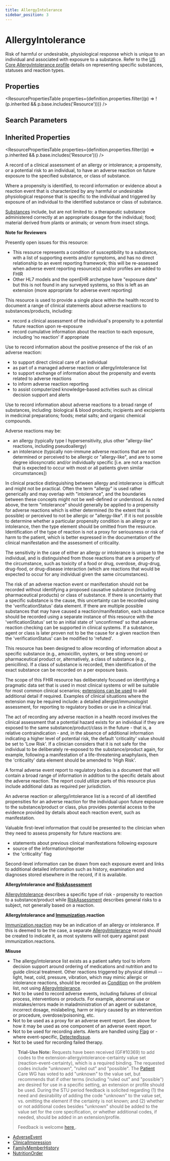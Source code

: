 ```yaml
---
title: AllergyIntolerance
sidebar_position: 3
---
```



# AllergyIntolerance

Risk of harmful or undesirable, physiological response which is unique to an individual and associated with exposure to a substance. Refer to the [US Core AllergyIntolerance profile](https://hl7.org/fhir/us/core/stu3.1.1/StructureDefinition-us-core-allergyintolerance.html) details on representing specific substances, statuses and reaction types.

<Tabs queryString="section">
<TabItem value="schema" label="Schema" default>

## Properties

<ResourcePropertiesTable
  properties={definition.properties.filter((p) => !(p.inherited && p.base.includes('Resource')))}
/>

## Search Parameters

<SearchParamsTable searchParams={definition.searchParameters} />

## Inherited Properties

<ResourcePropertiesTable properties={definition.properties.filter((p) => p.inherited && p.base.includes('Resource'))} />

</TabItem>
  <TabItem value="usage" label="Usage">
    <div>   <a name="scope"></a>      <p> A record of a clinical assessment of an allergy or intolerance; a propensity, or a potential risk  to an individual, to have an adverse reaction on future exposure to the specified substance, or class  of substance.  </p>   <p> Where a propensity is identified, to record information or evidence about a reaction event  that is characterized by any harmful or undesirable physiological response that is specific  to the individual and triggered by exposure of an individual to the identified substance  or class of substance. </p>   <p> <a href="/docs/api/fhir/resources/substance">Substances</a> include, but are not limited to: a therapeutic substance administered correctly  at an appropriate dosage for the individual; food; material derived from plants or animals;  or venom from insect stings. </p>   <p>    <b>Note for Reviewers</b>   </p>   <p> Presently open issues for this resource: </p>   <ul>    <li>This resource represents a condition of susceptibility to a substance, with a list of supporting events and/or symptoms,    and has no direct relationship to an event reporting framework; this will be re-assessed when adverse event reporting resource(s) and/or profiles are added to FHIR  </li>    <li>Other HL7 models and the openEHR archetype have "exposure date" but this is not found in any surveyed systems, so this is left as an extension (more appropriate for adverse event reporting)</li>   </ul>  </div>
    </TabItem>
  <TabItem value="relationships" label="Relationships">
    <div>   <a name="bnr"></a>      <p> This resource is used to provide a single place within the health record to document a range of clinical statements about adverse reactions to substances/products, including: </p>   <ul>    <li>record a clinical assessment of the individual's propensity to a potential future reaction upon re-exposure</li>    <li>record cumulative information about the reaction to each exposure, including 'no reaction' if appropriate</li>   </ul>   <p> Use to record information about the positive presence of the risk of an adverse reaction: </p>   <ul>    <li>to support direct clinical care of an individual</li>    <li>as part of a managed adverse reaction or allergy/intolerance list</li>    <li>to support exchange of information about the propensity and events related to adverse reactions</li>    <li>to inform adverse reaction reporting</li>    <li>to assist computerized knowledge-based activities such as clinical decision support and alerts</li>   </ul>   <p> Use to record information about adverse reactions to a broad range of substances, including: biological  &amp; blood products; incipients and excipients in medicinal preparations; foods; metal salts; and organic chemical compounds.   </p>   <p> Adverse reactions may be: </p>   <ul>    <li>an allergy (typically type I hypersensitivity, plus other "allergy-like" reactions, including pseudoallergy)</li>    <li>an intolerance (typically non-immune adverse reactions that are not determined or perceived to be allergic or "allergy-like", and are to some degree idiosyncratic and/or individually specific [i.e. are not a reaction that is expected to occur with most or all patients given similar circumstances])</li>   </ul>   <p> In clinical practice distinguishing between allergy and intolerance is difficult and might not be practical. Often the term "allergy" is used rather generically and may overlap with "intolerance", and the boundaries between these concepts might not be well-defined or understood. As noted above, the term "intolerance" should generally be applied to a propensity for adverse reactions which is either determined (to the extent that is possible) or perceived to not be allergic or "allergy-like".  If it is not possible to determine whether a particular propensity condition is an allergy or an intolerance, then the type element should be omitted from the resource.  Identification of the type of reaction is not a proxy for seriousness or risk of harm to the patient, which is better expressed in the documentation of the clinical manifestation and the assessment of criticality.</p>   <p> The sensitivity in the case of either an allergy or intolerance is unique to the individual, and is distinguished from those reactions that are a property of the circumstance, such as toxicity of a food or drug, overdose, drug-drug, drug-food, or drug-disease interaction (which are reactions that would be expected to occur for any individual given the same circumstances). </p>   <p> The risk of an adverse reaction event or manifestation should not be recorded without identifying a proposed causative  substance (including pharmaceutical products) or class of substance. If there is uncertainty that a specific substance is the cause, this uncertainty can be recorded using the 'verificationStatus' data element. If there are multiple possible substances that may have caused a reaction/manifestation, each substance should be recorded using a separate instance of this resource with the  'verificationStatus' set to an initial state of 'unconfirmed' so that adverse reaction checking can be supported in clinical systems.  If a substance, agent or class is later proven not to be the cause for a given reaction then the 'verificationStatus' can be modified  to 'refuted'. </p>   <p> This resource has been designed to allow recording of information about a specific substance (e.g., amoxicillin,  oysters, or bee sting venom) or pharmaceutical product or, alternatively, a class of substance (e.g., penicillins). If a class of substance is recorded,  then identification of the exact substance can be recorded on a per exposure basis. </p>   <p> The scope of this FHIR resource has deliberately focused on identifying a pragmatic data set that is used in  most clinical systems or will be suitable for most common clinical scenarios; <a href="https://www.hl7.org/fhir/extensibility.html">extensions can be used</a> to add additional detail if required. Examples of clinical situations where the extension may  be required include: a detailed allergist/immunologist assessment, for reporting to regulatory bodies or use  in a clinical trial. </p>   <p> The act of recording any adverse reaction in a health record involves the clinical assessment that a potential hazard  exists for an individual if they are exposed to the same substance/product/class in the future - that is, a relative  contraindication - and, in the absence of additional information indicating a higher level of potential risk, the default 'criticality' value should be set to 'Low Risk'. If a clinician considers that it is not safe for the individual to be deliberately re-exposed to the substance/product again, for example, following a manifestation of a life-threatening anaphylaxis, then the 'criticality' data element should be amended to 'High Risk'.  </p>   <p> A formal adverse event report to regulatory bodies is a document that will contain a broad range of information in  addition to the specific details about the adverse reaction. The report could utilize parts of this resource plus  include additional data as required per jurisdiction. </p>   <p> An adverse reaction or allergy/intolerance list is a record of all identified propensities for an adverse reaction  for the individual upon future exposure to the substance/product or class, plus provides potential access to the evidence  provided by details about each reaction event, such as manifestation. </p>   <p> Valuable first-level information that could be presented to the clinician when they need to assess propensity for  future reactions are: </p>   <ul>    <li>statements about previous clinical manifestations following exposure</li>    <li>source of the information/reporter</li>    <li>the 'criticality' flag</li>   </ul>   <p> Second-level information can be drawn from each exposure event and links to additional detailed information  such as history, examination and diagnoses stored elsewhere in the record, if it is available. </p>   <p>    <b>AllergyIntolerance and <a href="/docs/api/fhir/resources/riskassessment">RiskAssessment</a></b>   </p>   <p> <a href="/docs/api/fhir/resources/allergyintolerance">AllergyIntolerance</a> describes a specific type of risk - propensity to reaction to a substance/product while <a href="/docs/api/fhir/resources/riskassessment">RiskAssessment</a> describes general risks to a subject, not generally based on a reaction. </p>   <p>    <b>AllergyIntolerance and <a href="/docs/api/fhir/resources/immunization">Immunization</a>.reaction</b>   </p>   <p>    <a href="https://www.hl7.org/fhir/immunization-definitions.html#Immunization.reaction">Immunization.reaction</a> may be an indication of an allergy or intolerance. If this is deemed to be the case, a separate <a href="/docs/api/fhir/resources/allergyintolerance">AllergyIntolerance</a> record should be created to indicate it, as most systems will not query against past immunization.reactions. </p>   <p>    <b>Misuse</b>   </p>   <ul>    <li>The allergy/intolerance list exists as a patient safety tool to inform decision support around ordering of medications and nutrition and to guide clinical treatment.  Other reactions triggered by physical stimuli -- light, heat, cold, pressure, vibration, which may mimic allergic or intolerance reactions, should be recorded as <a href="/docs/api/fhir/resources/condition">Condition</a> on the problem list, not using <a href="/docs/api/fhir/resources/allergyintolerance">AllergyIntolerance</a>.</li>    <li>Not to be used to record adverse events, including failures of clinical process, interventions or products. For example, abnormal use or mistakes/errors made in maladministration of an agent or substance, incorrect dosage, mislabeling, harm or injury caused by an intervention or procedure, overdose/poisoning, etc.</li>    <li>Not to be used as a proxy for an adverse event report. See above for how it may be used as one component of an adverse event report.</li>    <li>Not to be used for recording alerts. Alerts are handled using <a href="/docs/api/fhir/resources/flag">Flag</a> or - where event-specific, <a href="/docs/api/fhir/resources/detectedissue">DetectedIssue</a>.    </li>    <li>Not to be used for recording failed therapy.</li>   </ul>     <a name="dstu0"></a> <blockquote class="stu-note"><p><b>Trial-Use Note:</b> Requests have been received (GF#10369) to add codes to the extension-allergyintolerance-certainty value set (reaction-event-certainty), which is a required binding.  The requested codes include "unknown", "ruled out" and "possible".   The <a href="/docs/api/fhir/resources/patient">Patient</a> Care WG has voted to add "unknown" to the value set, but recommends that if other terms (including "ruled out" and "possible") are desired for use in a specific setting, an extension or profile should be used.   During the STU period feedback is solicited regarding (1) the need and desirability of adding the code "unknown" to the value set, vs. omitting the element if the certainty is not known; and (2) whether or not additional codes besides "unknown" should be added to the value set for the core specification, or whether additional codes, if needed, should be added in an extension/profile. </p> <p> Feedback is welcome <a href="http://hl7.org/fhir-issues">here </a>. </p></blockquote> </div>
    </TabItem>
  
  <TabItem value="referencedBy" label="Referenced By">
    <ul><li><a href="/docs/api/fhir/resources/adverseevent">AdverseEvent</a></li>
<li><a href="/docs/api/fhir/resources/clinicalimpression">ClinicalImpression</a></li>
<li><a href="/docs/api/fhir/resources/familymemberhistory">FamilyMemberHistory</a></li>
<li><a href="/docs/api/fhir/resources/nutritionorder">NutritionOrder</a></li></ul>
    </TabItem>

</Tabs>
